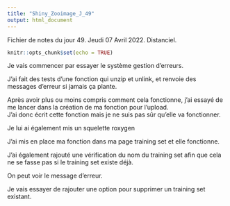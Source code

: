 ```yaml
---
title: "Shiny_Zooimage_J_49"
output: html_document
---
```


Fichier de notes du jour 49. Jeudi 07 Avril 2022. Distanciel.

```r
knitr::opts_chunk$set(echo = TRUE)
```

Je vais commencer par essayer le système gestion d'erreurs.

J'ai fait des tests d'une fonction qui unzip et unlink, et renvoie des messages d'erreur si jamais ça plante. \

Après avoir plus ou moins compris comment cela fonctionne, j'ai essayé de me lancer dans la création de ma fonction pour l'upload. \
J'ai donc écrit cette fonction mais je ne suis pas sûr qu'elle va fonctionner. \

Je lui ai également mis un squelette roxygen \

J'ai mis en place ma fonction dans ma page training set et elle fonctionne. \

J'ai également rajouté une vérification du nom du training set afin que cela ne se fasse pas si le training set existe déjà. \

On peut voir le message d'erreur. \

Je vais essayer de rajouter une option pour supprimer un training set existant. \

